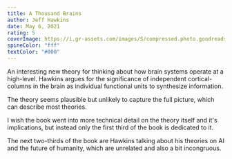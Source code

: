 ```yaml
---
title: A Thousand Brains
author: Jeff Hawkins
date: May 6, 2021
rating: 5
coverImage: https://i.gr-assets.com/images/S/compressed.photo.goodreads.com/books/1609237769l/54503521.jpg
spineColor: "fff"
textColor: "#000"
---
```


An interesting new theory for thinking about how brain systems operate at a high-level. Hawkins argues for the significance of independent cortical-columns in the brain as individual functional units to synthesize information.

The theory seems plausible but unlikely to capture the full picture, which can describe most theories.

I wish the book went into more technical detail on the theory itself and it's implications, but instead only the first third of the book is dedicated to it.

The next two-thirds of the book are Hawkins talking about his theories on AI and the future of humanity, which are unrelated and also a bit incongruous.
